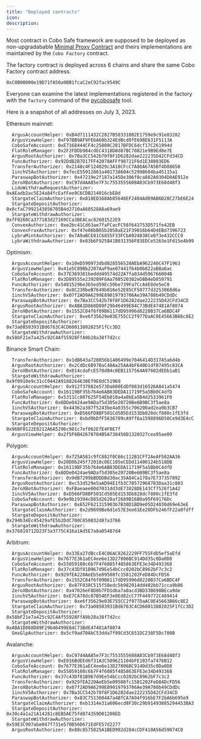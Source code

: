 ```yaml
---
title: "Deployed contracts"
icon: 
description: 
---
```

Most contract in Cobo Safe framework are supposed to be deployed as non-upgradabable [Minimal Proxy Contract](https://eips.ethereum.org/EIPS/eip-1167)
and theirs implementations are maintained by the `Cobo Factory` contract.

The factory contract is deployed across 6 chains and share the same Cobo Factory contract address.

```
0xC0B00000e19D71fA50a9BB1fcaC2eC92fac9549C
```

Everyone can examine the latest implementations registered in the factory with the `factory` command of the [pycobosafe](https://github.com/coboglobal/pycobosafe) tool.

Here is a snapshot of all addresses on July 3, 2023.

Ethereum mainnet:
```
  ArgusAccountHelper: 0xB4d7111432C2827B58331802E1759e9c91e83282
  ArgusViewHelper: 0xF97BB9AF9FE6A68b324EdBcd0fE698E631F5113A
  CoboSafeAccount: 0xE7168444CF4c25800C2817BFDC6dcf17C261994d
  FlatRoleManager: 0x2F2FDDb984cdEC4318D8d87BC70821e9B9Ed8e7E
  ArgusRootAuthorizer: 0x7Ba3CC542b70f8F1D6282dae222235D42CFd34CD
  FuncAuthorizer: 0x92DdB2B7D17FF42078AFFf98721F6d1E38083ED6
  TransferAuthorizer: 0x2148c4F124029c3A18CFcC7A86A67A5Bf4D88658
  1inchV5Authorizer: 0xfecE55912861a401738604c52998604ba45115a1
  ParaswapBotAuthorizer: 0x47219e2f187a145De306f0ca882A0304D0AE912e
  ZeroXBotAuthorizer: 0xC97d4AA85e7F3c7553555608A83Cb973E68d48f3
  LidoWithdrawRequestAuthorizer: 0xAEadb2ac5E24a84fcEafFee9C6CDB214016cbE8d
  StargateClaimAuthorizer: 0x818ED168Ab85648EF2404Ad09AB6D28C27bE6E24
  StargateDepositAuthorizer: 0x0cfaC7992143056705B4d2710aA60528A8a69ae9
  StargateWithdrawAuthorizer: 0xfF0260Ca377183d27169CCa3BEACac82601522E9
  ConvexAuthorizer: 0xe2bc41Cd63ae7faFCacFC58f643753D571fe42EB
  ConvexFraxAuthorizer: 0xf47e86bB65b2058aE21F39016b64D4EBd7396723
  LybraMintAuthorizer: 0x7A9aBCE81C6855F33FCbA924838Ce0f3e432CCC9
  LybraWithdrawAuthorizer: 0x03b6F925841B031356F83EDCe5263e1Fd15e4b99
```

Optimism:
```
  ArgusAccountHelper: 0x10eD590973dbd028556528AEbA962240C47F1963
  ArgusViewHelper: 0x41e5C89Bb2207AaF9ae07441f64b0b822aB8a6ac
  CoboSafeAccount: 0x37E369301beddd49574d22A7fa034d596766004B
  FlatRoleManager: 0x3D89555e239209F6Aa708520302eD8B4eD859791
  FuncAuthorizer: 0x54815296e3b5ed59Ec50be739Fa7CcA4E8de5eC0
  TransferAuthorizer: 0x8C230beB7649b016e52E85CF50777d3253068d6a
  1inchV5Authorizer: 0x07f2AD9A6299E89019793706Ae39A780b49CDdDc
  ParaswapBotAuthorizer: 0x7Ba3CC542b70f8F1D6282dae222235D42CFd34CD
  ArgusRootAuthorizer: 0xABA1D868D89F29b46499E84C73BdE47481Af8074
  ZeroXBotAuthorizer: 0x1552C84f6f09B6117dD95996d8220B37Ca6BDC4F
  StargateClaimAuthorizer: 0xe6f35629e03E755CC2f977DaAC0E45663B66c8E2
  StargateDepositAuthorizer: 0x73a08503931Bd6763C4CD60013802025F1fCc3D2
  StargateWithdrawAuthorizer: 0x58bF21e7a425c92C4Af55928FfA9b28a38f7d2cc
```

Binance Smart Chain:
```
  TransferAuthorizer: 0x1dB643a720856b1406499e7046414D317A5a6d4b
  ArgusRootAuthorizer: 0x2CdDc6897BaC48Aa25AA4bF640D1dfB7495c83CA
  ZeroXBotAuthorizer: 0x014cdaFcE570d84c0EB1157564A97602dEDb1aB1
  StargateWithdrawAuthorizer: 0x9f0910e9c31cC0442A9188264630Ef9E0dC51969
  ArgusAccountHelper: 0x912f37882e573Da600EdDf083d16526A841a5474
  CoboSafeAccount: 0x16119BF35b764e6AB83DEDA11719F5a5Bb0C4dfD
  FlatRoleManager: 0x5311Cc807625F54Eb810a4a0bEa5B4d2533961F0
  FuncAuthorizer: 0x6DDe0424ae9ADaf5d305e20720Be6B9BC3f5ae8a
  1inchV5Authorizer: 0x44362a387f5243be4a0355c706200ad2ea9b3CB7
  ParaswapBotAuthorizer: 0xD566FD8BF501Cd585Ed153Db828dcf880c1fE3fd
  StargateClaimAuthorizer: 0xbd9bDfF5636709cA9ff6a1598896D50Ce9d3E4cC
  StargateDepositAuthorizer: 0x96BF0122E8212A6A5296c981c7ef062EfE4F8E7f
  ArgusViewHelper: 0x2f5F6B42678704B5A738456D1320327cea95ae09
```

Polygon:
```
  ArgusAccountHelper: 0x725A581c9fC882f0C66c112B1CFf2AeAF502AA36
  ArgusViewHelper: 0x20D0b245f72018c0EC105eCEDd11400124b518DB
  FlatRoleManager: 0x16119BF35b764e6AB83DEDA11719F5a5Bb0C4dfD
  FuncAuthorizer: 0x6DDe0424ae9ADaf5d305e20720Be6B9BC3f5ae8a
  TransferAuthorizer: 0x9dB7299bBDDDBd30ac35A84Ca178a7E737357892
  ArgusRootAuthorizer: 0xc53d529e5aAD94E1fb3C70572968783Daa31c803
  ZeroXBotAuthorizer: 0xFBaeaee00d7031dd3dE73828DE143Cf7526f1A42
  1inchV5Authorizer: 0xD566FD8BF501Cd585Ed153Db828dcf880c1fE3fd
  CoboSafeAccount: 0x9e9b19394cD85d2620af2689B16B0a95F69176Dc
  ParaswapBotAuthorizer: 0x652F621315903b7B30D1BD9e05D24030d69e63eE
  StargateClaimAuthorizer: 0x2d9899Be6d1e57E3ee61Ee20DFb246fF22a0fdff
  StargateDepositAuthorizer: 0x294b34Ec45429afE5b2DdC700C850032d87a3766
  StargateWithdrawAuthorizer: 0x376819712D23F3a3775C416a1Ad5E7a8a05487d4
```

Arbitrum:
```
  ArgusAccountHelper: 0x33Ea27dBccE4C06AC8262229FF755FdD5ef5aEfd
  ArgusViewHelper: 0x7677E361aEC4ee6e13D27806BC914Dd35c0Da0D8
  CoboSafeAccount: 0x55059108c6b7F4f6085f485863EFE3e34D493368
  FlatRoleManager: 0x37c43Df81B967d9Ee54bCcc0202bC8962bF7c3c2
  FuncAuthorizer: 0x929fEA220AeEb5e09508fc1581202FeD84DcFD56
  TransferAuthorizer: 0x1552C84f6f09B6117dD95996d8220B37Ca6BDC4F
  ArgusRootAuthorizer: 0x87F038C515f58edc5b982914dd402bb71cca9b06
  ZeroXBotAuthorizer: 0x47026eF8D0b7FD1dba7a0acd3BD33B698BEca9de
  1inchV5Authorizer: 0xE7CA78dc87B54EF3e0Ed82cC77F449772C469414
  ParaswapBotAuthorizer: 0xe6f35629e03E755CC2f977DaAC0E45663B66c8E2
  StargateClaimAuthorizer: 0x73a08503931Bd6763C4CD60013802025F1fCc3D2
  StargateDepositAuthorizer: 0x58bF21e7a425c92C4Af55928FfA9b28a38f7d2cc
  StargateWithdrawAuthorizer: 0xABA1D868D89F29b46499E84C73BdE47481Af8074
  GmxGlpAuthorizer: 0x5cf9ad70AbC53dda7f99Cd3C651DC238F5Dc700B
```

Avalanche:

```
  ArgusAccountHelper: 0xC97d4AA85e7F3c7553555608A83Cb973E68d48f3
  ArgusViewHelper: 0xE016BdEEd6f31A3C509621104bFE103fa7476B12
  CoboSafeAccount: 0x7677E361aEC4ee6e13D27806BC914Dd35c0Da0D8
  FlatRoleManager: 0x55059108c6b7F4f6085f485863EFE3e34D493368
  FuncAuthorizer: 0x37c43Df81B967d9Ee54bCcc0202bC8962bF7c3c2
  TransferAuthorizer: 0x929fEA220AeEb5e09508fc1581202FeD84DcFD56
  ZeroXBotAuthorizer: 0x07f2AD9A6299E89019793706Ae39A780b49CDdDc
  1inchV5Authorizer: 0x7Ba3CC542b70f8F1D6282dae222235D42CFd34CD
  ParaswapBotAuthorizer: 0x83C7513604A7a4BfCA7A94f916bE7F2bA6b695e9
  StargateClaimAuthorizer: 0xb1314e31a606ecd8F30c29b91493885294453BA3
  StargateDepositAuthorizer: 0x30c4a1a21A14281c8EB5AE75fd874359D01200ED
  StargateWithdrawAuthorizer: 0x59E3C907abe047f731e570B56D671EdFE57d2277
  ArgusRootAuthorizer: 0x88c8575825A1BED902d284cCDF410A56d59074C0
```